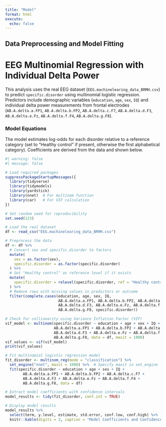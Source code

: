 ```yaml
---
title: "Model"
format: html
execute: 
  echo: false
---
```


## Data Preprocessing and Model Fitting


# EEG Multinomial Regression with Individual Delta Power





This analysis uses the real EEG dataset (`EEG.machinelearing_data_BRMH.csv`) to predict `specific.disorder` using multinomial logistic regression. Predictors include demographic variables (`education`, `age`, `sex`, `IQ`) and individual delta power measurements from frontal electrodes (`AB.A.delta.a.FP1`, `AB.A.delta.b.FP2`, `AB.A.delta.c.F7`, `AB.A.delta.d.F3`, `AB.A.delta.e.Fz`, `AB.A.delta.f.F4`, `AB.A.delta.g.F8`).

### Model Equations
The model estimates log-odds for each disorder relative to a reference category (set to "Healthy control" if present, otherwise the first alphabetical category). Coefficients are derived from the data and shown below.

```r
#| warning: false
#| message: false

# Load required packages
suppressPackageStartupMessages({
  library(tidyverse)
  library(tidymodels)
  library(yardstick)
  library(nnet)  # For multinom function
  library(car)   # For VIF calculation
})

# Set random seed for reproducibility
set.seed(123)

# Load the real dataset
df <- read_csv("EEG.machinelearing_data_BRMH.csv")

# Preprocess the data
df <- df %>%
  # Convert sex and specific.disorder to factors
  mutate(
    sex = as.factor(sex),
    specific.disorder = as.factor(specific.disorder)
  ) %>%
  # Set "Healthy control" as reference level if it exists
  mutate(
    specific.disorder = relevel(specific.disorder, ref = "Healthy control")
  ) %>%
  # Remove rows with missing values in predictors or outcome
  filter(complete.cases(education, age, sex, IQ, 
                        AB.A.delta.a.FP1, AB.A.delta.b.FP2, AB.A.delta.c.F7, 
                        AB.A.delta.d.F3, AB.A.delta.e.Fz, AB.A.delta.f.F4, 
                        AB.A.delta.g.F8, specific.disorder))

# Check for collinearity using Variance Inflation Factor (VIF)
vif_model <- multinom(specific.disorder ~ education + age + sex + IQ + 
                      AB.A.delta.a.FP1 + AB.A.delta.b.FP2 + AB.A.delta.c.F7 + 
                      AB.A.delta.d.F3 + AB.A.delta.e.Fz + AB.A.delta.f.F4 + 
                      AB.A.delta.g.F8, data = df, maxit = 1000)
vif_values <- vif(vif_model)
print(vif_values)

# Fit multinomial logistic regression model
fit_disorder <- multinom_reg(mode = "classification") %>%
  set_engine("nnet", maxit = 1000) %>%  # Specify maxit in set_engine
  fit(specific.disorder ~ education + age + sex + IQ + 
        AB.A.delta.a.FP1 + AB.A.delta.b.FP2 + AB.A.delta.c.F7 + 
        AB.A.delta.d.F3 + AB.A.delta.e.Fz + AB.A.delta.f.F4 + 
        AB.A.delta.g.F8, data = df)

# Extract model coefficients with confidence intervals
model_results <- tidy(fit_disorder, conf.int = TRUE)

# Display model results
model_results %>%
  select(term, y.level, estimate, std.error, conf.low, conf.high) %>%
  knitr::kable(digits = 3, caption = "Model Coefficients and Confidence Intervals")

```


